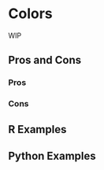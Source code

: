 # Colors {#sec-miscellaneous-color}

WIP

## Pros and Cons

### Pros

### Cons

## R Examples

## Python Examples

